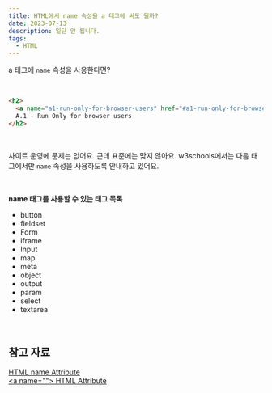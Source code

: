 ```yaml
---
title: HTML에서 name 속성을 a 태그에 써도 될까?
date: 2023-07-13
description: 일단 안 됩니다.
tags:
  - HTML
---
```


a 태그에 `name` 속성을 사용한다면?

<br />

```html
<h2>
  <a name="a1-run-only-for-browser-users" href="#a1-run-only-for-browser-users" class=""></a>
  A.1 - Run Only for browser users
</h2>
```

<br />

사이트 운영에 문제는 없어요. 근데 표준에는 맞지 않아요. w3schools에서는 다음 태그에서만 `name` 속성을 사용하도록 안내하고 있어요.

<br />

**name 태그를 사용할 수 있는 태그 목록**

- button
- fieldset
- Form
- iframe
- Input
- map
- meta
- object
- output
- param
- select
- textarea

<br />

## 참고 자료

[HTML name Attribute](https://www.w3schools.com/tags/att_name.asp)  
[\<a name=\"\"\> HTML Attribute](https://html.com/attributes/a-name/)
